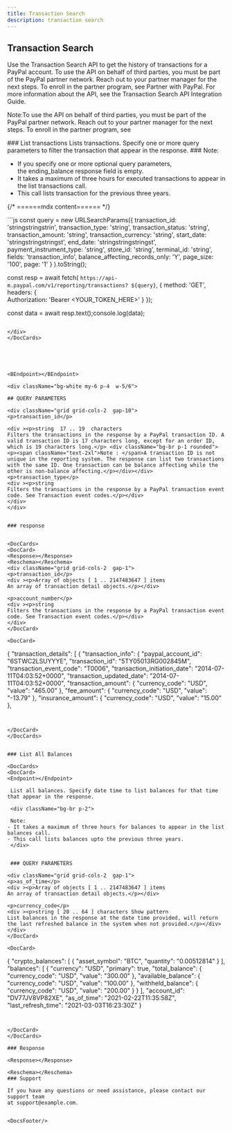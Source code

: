 ```yaml
---
title: Transaction Search
description: transaction search
---
```


## Transaction Search


Use the Transaction Search API to get the history of transactions for a PayPal account. To use the API on behalf of third parties, you must be part of the PayPal partner network. Reach out to your partner manager for the next steps. To enroll in the partner program, see Partner with PayPal. For more information about the API, see the Transaction Search API Integration Guide.                        


<DocCards>
<div>
<DocCard bgColor='#EEEDF4'>
<p><span style={{color:"black"}} className="text-border text-black">Note:</span>To use the API on behalf of third parties, you must be part of the PayPal partner network. Reach out to your partner manager for the next steps. To enroll in the partner program, see </p>
</DocCard>

<DocCard>
### List transactions
<Endpoint/>
Lists transactions. Specify one or more query parameters to filter the transaction that appear in the response.
</DocCard>


<DocCard bgColor='#EEEDF4'>
### Note:

- If you specify one or more optional query parameters, the ending_balance response field is empty.
- It takes a maximum of three hours for executed transactions to appear in the list transactions call.
- This call lists transaction for the previous three years.
</DocCard>


</div>

{/* ======mdx content====== */}
<div className="md:w-1/2">
```js
const query = new URLSearchParams({ 
  transaction_id: 'stringstringstrin',
  transaction_type: 'string', 
  transaction_status: 'string', 
  transaction_amount: 'string',
  transaction_currency: 'string', 
  start_date: 'stringstringstringst',  
  end_date: 'stringstringstringst',  
  payment_instrument_type: 'string',
  store_id: 'string',
  terminal_id: 'string', 
  fields: 'transaction_info',
  balance_affecting_records_only: 'Y', 
  page_size: '100', 
  page: '1'
  } ).toString();

  const resp = await fetch(
      `https://api-m.paypal.com/v1/reporting/transactions?
      ${query}`, 
        {    method: 'GET',    
          headers: {  
                Authorization: 'Bearer <YOUR_TOKEN_HERE>' 
                   } });


const data = await resp.text();console.log(data);
```

</div>
</DocCards>





<BEndpoint></BEndpoint>

<div className="bg-white my-6 p-4  w-5/6">

## QUERY PARAMETERS

<div className="grid grid-cols-2  gap-10">
<p>transaction_id</p>

<div ><p>string  17 .. 19  characters
Filters the transactions in the response by a PayPal transaction ID. A valid transaction ID is 17 characters long, except for an order ID, which is 19 characters long.</p> <div className="bg-br p-1 rounded"><p><span className="text-2xl">Note : </span>A transaction ID is not unique in the reporting system. The response can list two transactions with the same ID. One transaction can be balance affecting while the other is non-balance affecting.</p></div></div>
<p>transaction_type</p>
<div ><p>string
Filters the transactions in the response by a PayPal transaction event code. See Transaction event codes.</p></div>
</div>
</div>


### response


<DocCards>
<DocCard>
<Response></Response>
<Reschema></Reschema>
<div className="grid grid-cols-2  gap-1">
<p>transaction_id</p>
<div ><p>Array of objects [ 1 .. 2147483647 ] items
An array of transaction detail objects.</p></div>

<p>account_number</p>
<div ><p>string
Filters the transactions in the response by a PayPal transaction event code. See Transaction event codes.</p></div>
</div>
</DocCard>

<DocCard>

```
{
"transaction_details": [
{
"transaction_info": {
"paypal_account_id": "6STWC2LSUYYYE",
"transaction_id": "5TY05013RG002845M",
"transaction_event_code": "T0006",
"transaction_initiation_date": "2014-07-11T04:03:52+0000",
"transaction_updated_date": "2014-07-11T04:03:52+0000",
"transaction_amount": {
"currency_code": "USD",
"value": "465.00"
},
"fee_amount": {
"currency_code": "USD",
"value": "-13.79"
},
"insurance_amount": {
"currency_code": "USD",
"value": "15.00"
},
```


</DocCard>
</DocCards>


### List All Balances

<DocCards>
<DocCard>
<Endpoint></Endpoint>

 List all balances. Specify date time to list balances for that time that appear in the response.

 <div className="bg-br p-2">
 
 Note: 
- It takes a maximum of three hours for balances to appear in the list balances call.
- This call lists balances upto the previous three years.
 </div>


 ### QUERY PARAMETERS

<div className="grid grid-cols-2  gap-1">
<p>as_of_time</p>
<div ><p>Array of objects [ 1 .. 2147483647 ] items
An array of transaction detail objects.</p></div>

<p>currency_code</p>
<div ><p>string [ 20 .. 64 ] characters Show pattern
List balances in the response at the date time provided, will return the last refreshed balance in the system when not provided.</p></div>
</div>
</DocCard>

<DocCard>

```
{
"crypto_balances": [
{
"asset_symbol": "BTC",
"quantity": "0.00512814"
}
],
"balances": [
{
"currency": "USD",
"primary": true,
"total_balance": {
"currency_code": "USD",
"value": "300.00"
},
"available_balance": {
"currency_code": "USD",
"value": "100.00"
},
"withheld_balance": {
"currency_code": "USD",
"value": "200.00"
}
}
],
"account_id": "DV77JV8VP82XE",
"as_of_time": "2021-02-22T11:35:58Z",
"last_refresh_time": "2021-03-03T16:23:30Z"
}

```


</DocCard>
</DocCards>

### Response

<Response></Response>

<Reschema></Reschema>
### Support

If you have any questions or need assistance, please contact our support team 
at support@example.com.


<DocsFooter/>
